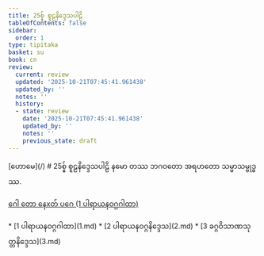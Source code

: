 ```yaml
---
title: 25စ္န် စူဠနိဒ္ဒေသပါဠိ
tableOfContents: false
sidebar:
  order: 1
type: tipitaka
basket: su
book: cn
review:
  current: review
  updated: '2025-10-21T07:45:41.961438'
  updated_by: ''
  notes: ''
  history:
  - state: review
    date: '2025-10-21T07:45:41.961438'
    updated_by: ''
    notes: ''
    previous_state: draft
---
```



<ReviewStatus review={frontmatter.review} showDetails={true} />

<HypothesisAnnotation frontmatter={frontmatter} />


<Paragraph type="center" book="cn">
[ဟောမေ](/)
</Paragraph>

<Paragraph type="center" book="cn">
# 25စ္န် စူဠနိဒ္ဒေသပါဠိ
</Paragraph>

<Paragraph number="1" book="cn">
နမော တဿ ဘဂဝတော အရဟတော သမ္မာသမ္ဗုဒ္ဓဿ.

[ဂေါ တော နေxတ် ပဂေ (1 ပါရာယနဝဂ္ဂဂါထာ)](1.md)



</Paragraph>

<TableOfContents book="cn" section="25">
* [1 ပါရာယနဝဂ္ဂဂါထာ](1.md)
* [2 ပါရာယနဝဂ္ဂနိဒ္ဒေသ](2.md)
* [3 ခဂ္ဂဝိသာဏသုတ္တနိဒ္ဒေသ](3.md)
</TableOfContents>